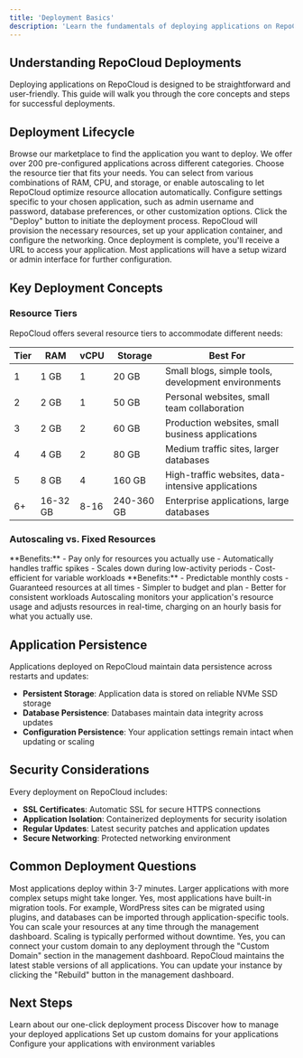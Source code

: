 ```yaml
---
title: 'Deployment Basics'
description: 'Learn the fundamentals of deploying applications on RepoCloud'
---
```


## Understanding RepoCloud Deployments

Deploying applications on RepoCloud is designed to be straightforward and user-friendly. This guide will walk you through the core concepts and steps for successful deployments.

## Deployment Lifecycle

<Steps>
  <Step title="Select an Application">
    Browse our marketplace to find the application you want to deploy. We offer over 200 pre-configured applications across different categories.
  </Step>
  <Step title="Configure Resources">
    Choose the resource tier that fits your needs. You can select from various combinations of RAM, CPU, and storage, or enable autoscaling to let RepoCloud optimize resource allocation automatically.
  </Step>
  <Step title="Application-Specific Settings">
    Configure settings specific to your chosen application, such as admin username and password, database preferences, or other customization options.
  </Step>
  <Step title="Deploy">
    Click the "Deploy" button to initiate the deployment process. RepoCloud will provision the necessary resources, set up your application container, and configure the networking.
  </Step>
  <Step title="Access and Configure">
    Once deployment is complete, you'll receive a URL to access your application. Most applications will have a setup wizard or admin interface for further configuration.
  </Step>
</Steps>

## Key Deployment Concepts

### Resource Tiers

RepoCloud offers several resource tiers to accommodate different needs:

| Tier | RAM | vCPU | Storage | Best For |
|------|-----|------|---------|----------|
| 1 | 1 GB | 1 | 20 GB | Small blogs, simple tools, development environments |
| 2 | 2 GB | 1 | 50 GB | Personal websites, small team collaboration |
| 3 | 2 GB | 2 | 60 GB | Production websites, small business applications |
| 4 | 4 GB | 2 | 80 GB | Medium traffic sites, larger databases |
| 5 | 8 GB | 4 | 160 GB | High-traffic websites, data-intensive applications |
| 6+ | 16-32 GB | 8-16 | 240-360 GB | Enterprise applications, large databases |

### Autoscaling vs. Fixed Resources

<CardGroup cols={2}>
  <Card title="Autoscaling" icon="chart-line">
    **Benefits:**
    - Pay only for resources you actually use
    - Automatically handles traffic spikes
    - Scales down during low-activity periods
    - Cost-efficient for variable workloads
  </Card>
  <Card title="Fixed Resources" icon="lock">
    **Benefits:**
    - Predictable monthly costs
    - Guaranteed resources at all times
    - Simpler to budget and plan
    - Better for consistent workloads
  </Card>
</CardGroup>

<Note>
  Autoscaling monitors your application's resource usage and adjusts resources in real-time, charging on an hourly basis for what you actually use.
</Note>

## Application Persistence

Applications deployed on RepoCloud maintain data persistence across restarts and updates:

- **Persistent Storage**: Application data is stored on reliable NVMe SSD storage
- **Database Persistence**: Databases maintain data integrity across updates
- **Configuration Persistence**: Your application settings remain intact when updating or scaling

## Security Considerations

Every deployment on RepoCloud includes:

- **SSL Certificates**: Automatic SSL for secure HTTPS connections
- **Application Isolation**: Containerized deployments for security isolation
- **Regular Updates**: Latest security patches and application updates
- **Secure Networking**: Protected networking environment

## Common Deployment Questions

<AccordionGroup>
  <Accordion title="How long does deployment take?">
    Most applications deploy within 3-7 minutes. Larger applications with more complex setups might take longer.
  </Accordion>
  <Accordion title="Can I migrate my existing application?">
    Yes, most applications have built-in migration tools. For example, WordPress sites can be migrated using plugins, and databases can be imported through application-specific tools.
  </Accordion>
  <Accordion title="What happens if I need more resources?">
    You can scale your resources at any time through the management dashboard. Scaling is typically performed without downtime.
  </Accordion>
  <Accordion title="Can I use my own domain name?">
    Yes, you can connect your custom domain to any deployment through the "Custom Domain" section in the management dashboard.
  </Accordion>
  <Accordion title="How are applications updated?">
    RepoCloud maintains the latest stable versions of all applications. You can update your instance by clicking the "Rebuild" button in the management dashboard.
  </Accordion>
</AccordionGroup>

## Next Steps

<CardGroup>
  <Card title="One-Click Deployment" icon="rocket" href="/user-guide/one-click-deployment">
    Learn about our one-click deployment process
  </Card>
  <Card title="Managing Instances" icon="sliders" href="/user-guide/managing-instances">
    Discover how to manage your deployed applications
  </Card>
  <Card title="Custom Domains" icon="globe" href="/user-guide/custom-domains">
    Set up custom domains for your applications
  </Card>
  <Card title="Environment Variables" icon="gear" href="/user-guide/environment-variables">
    Configure your applications with environment variables
  </Card>
</CardGroup> 